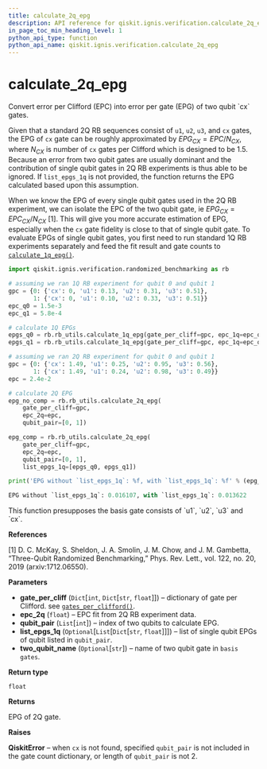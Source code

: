 ```yaml
---
title: calculate_2q_epg
description: API reference for qiskit.ignis.verification.calculate_2q_epg
in_page_toc_min_heading_level: 1
python_api_type: function
python_api_name: qiskit.ignis.verification.calculate_2q_epg
---
```


# calculate\_2q\_epg

<Function id="qiskit.ignis.verification.calculate_2q_epg" isDedicatedPage={true} github="https://github.com/qiskit-community/qiskit-ignis/tree/stable/0.3/qiskit/ignis/verification/randomized_benchmarking/rb_utils.py" signature="calculate_2q_epg(gate_per_cliff, epc_2q, qubit_pair, list_epgs_1q=None, two_qubit_name='cx')">
  Convert error per Clifford (EPC) into error per gate (EPG) of two qubit `cx` gates.

  Given that a standard 2Q RB sequences consist of `u1`, `u2`, `u3`, and `cx` gates, the EPG of `cx` gate can be roughly approximated by $EPG_{CX} = EPC/N_{CX}$, where $N_{CX}$ is number of `cx` gates per Clifford which is designed to be 1.5. Because an error from two qubit gates are usually dominant and the contribution of single qubit gates in 2Q RB experiments is thus able to be ignored. If `list_epgs_1q` is not provided, the function returns the EPG calculated based upon this assumption.

  When we know the EPG of every single qubit gates used in the 2Q RB experiment, we can isolate the EPC of the two qubit gate, ie $EPG_{CX} = EPC_{CX}/N_{CX}$ \[1]. This will give you more accurate estimation of EPG, especially when the `cx` gate fidelity is close to that of single qubit gate. To evaluate EPGs of single qubit gates, you first need to run standard 1Q RB experiments separately and feed the fit result and gate counts to [`calculate_1q_epg()`](qiskit.ignis.verification.calculate_1q_epg "qiskit.ignis.verification.calculate_1q_epg").

  ```python
  import qiskit.ignis.verification.randomized_benchmarking as rb

  # assuming we ran 1Q RB experiment for qubit 0 and qubit 1
  gpc = {0: {'cx': 0, 'u1': 0.13, 'u2': 0.31, 'u3': 0.51},
         1: {'cx': 0, 'u1': 0.10, 'u2': 0.33, 'u3': 0.51}}
  epc_q0 = 1.5e-3
  epc_q1 = 5.8e-4

  # calculate 1Q EPGs
  epgs_q0 = rb.rb_utils.calculate_1q_epg(gate_per_cliff=gpc, epc_1q=epc_q0, qubit=0)
  epgs_q1 = rb.rb_utils.calculate_1q_epg(gate_per_cliff=gpc, epc_1q=epc_q1, qubit=1)

  # assuming we ran 2Q RB experiment for qubit 0 and qubit 1
  gpc = {0: {'cx': 1.49, 'u1': 0.25, 'u2': 0.95, 'u3': 0.56},
         1: {'cx': 1.49, 'u1': 0.24, 'u2': 0.98, 'u3': 0.49}}
  epc = 2.4e-2

  # calculate 2Q EPG
  epg_no_comp = rb.rb_utils.calculate_2q_epg(
      gate_per_cliff=gpc,
      epc_2q=epc,
      qubit_pair=[0, 1])

  epg_comp = rb.rb_utils.calculate_2q_epg(
      gate_per_cliff=gpc,
      epc_2q=epc,
      qubit_pair=[0, 1],
      list_epgs_1q=[epgs_q0, epgs_q1])

  print('EPG without `list_epgs_1q`: %f, with `list_epgs_1q`: %f' % (epg_no_comp, epg_comp))
  ```

  ```python
  EPG without `list_epgs_1q`: 0.016107, with `list_epgs_1q`: 0.013622
  ```

  <Admonition title="Note" type="note">
    This function presupposes the basis gate consists of `u1`, `u2`, `u3` and `cx`.
  </Admonition>

  **References**

  \[1] D. C. McKay, S. Sheldon, J. A. Smolin, J. M. Chow, and J. M. Gambetta, “Three-Qubit Randomized Benchmarking,” Phys. Rev. Lett., vol. 122, no. 20, 2019 (arxiv:1712.06550).

  **Parameters**

  *   **gate\_per\_cliff** (`Dict`\[`int`, `Dict`\[`str`, `float`]]) – dictionary of gate per Clifford. see [`gates_per_clifford()`](qiskit.ignis.verification.gates_per_clifford "qiskit.ignis.verification.gates_per_clifford").
  *   **epc\_2q** (`float`) – EPC fit from 2Q RB experiment data.
  *   **qubit\_pair** (`List`\[`int`]) – index of two qubits to calculate EPG.
  *   **list\_epgs\_1q** (`Optional`\[`List`\[`Dict`\[`str`, `float`]]]) – list of single qubit EPGs of qubit listed in `qubit_pair`.
  *   **two\_qubit\_name** (`Optional`\[`str`]) – name of two qubit gate in `basis gates`.

  **Return type**

  `float`

  **Returns**

  EPG of 2Q gate.

  **Raises**

  **QiskitError** – when `cx` is not found, specified `qubit_pair` is not included in the gate count dictionary, or length of `qubit_pair` is not 2.
</Function>

